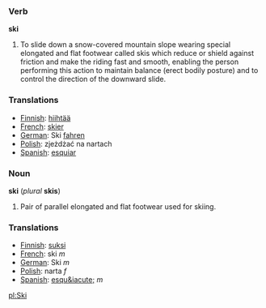 === Verb ===
'''ski'''

#To slide down a snow-covered mountain slope wearing special elongated and flat footwear called skis which reduce or shield against friction and make the riding fast and smooth, enabling the person performing this action to maintain balance (erect bodily posture) and to control the direction of the downward slide.

=== Translations ===
*[[Finnish]]: [[hiihtää]]
*[[French]]: [[skier]]
*[[German]]: Ski [[fahren]]
*[[Polish]]: zjeżdżać na nartach
*[[Spanish]]: [[esquiar]]

=== Noun ===
'''ski''' (''plural'' '''skis''')

#Pair of parallel elongated and flat footwear used for skiing.

=== Translations ===
*[[Finnish]]: [[suksi]]
*[[French]]: ski ''m''
*[[German]]: Ski ''m''
*[[Polish]]: narta ''f''
*[[Spanish]]: [[esqu&iacute;]] ''m''

[[pl:Ski]]